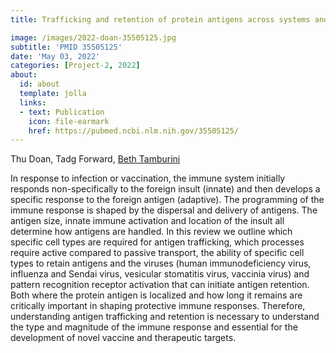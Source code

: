 ```yaml
---
title: Trafficking and retention of protein antigens across systems and immune cell types

image: /images/2022-doan-35505125.jpg
subtitle: 'PMID 35505125'
date: 'May 03, 2022'
categories: [Project-2, 2022]
about:
  id: about
  template: jolla
  links:
  - text: Publication
    icon: file-earmark
    href: https://pubmed.ncbi.nlm.nih.gov/35505125/
---
```


Thu Doan, Tadg Forward, [Beth Tamburini](https://orcid.org/0000-0003-1991-231X)

In response to infection or vaccination, the immune system initially responds non-specifically to the foreign insult (innate) and then develops a specific response to the foreign antigen (adaptive). The programming of the immune response is shaped by the dispersal and delivery of antigens. The antigen size, innate immune activation and location of the insult all determine how antigens are handled. In this review we outline which specific cell types are required for antigen trafficking, which processes require active compared to passive transport, the ability of specific cell types to retain antigens and the viruses (human immunodeficiency virus, influenza and Sendai virus, vesicular stomatitis virus, vaccinia virus) and pattern recognition receptor activation that can initiate antigen retention. Both where the protein antigen is localized and how long it remains are critically important in shaping protective immune responses. Therefore, understanding antigen trafficking and retention is necessary to understand the type and magnitude of the immune response and essential for the development of novel vaccine and therapeutic targets.
